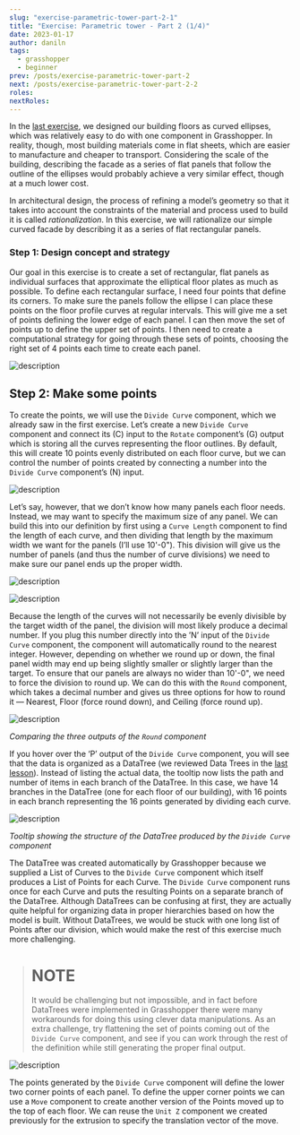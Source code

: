 ```yaml
---
slug: "exercise-parametric-tower-part-2-1"
title: "Exercise: Parametric tower - Part 2 (1/4)"
date: 2023-01-17
author: daniln
tags:
  - grasshopper
  - beginner
prev: /posts/exercise-parametric-tower-part-2
next: /posts/exercise-parametric-tower-part-2-2
roles:
nextRoles:
---
```


In the [last exercise](https://computerlab.app/posts/exercise-parametric-tower-part-1), we designed our building floors as curved ellipses, which was relatively easy to do with one component in Grasshopper. In reality, though, most building materials come in flat sheets, which are easier to manufacture and cheaper to transport. Considering the scale of the building, describing the facade as a series of flat panels that follow the outline of the ellipses would probably achieve a very similar effect, though at a much lower cost.

In architectural design, the process of refining a model’s geometry so that it takes into account the constraints of the material and process used to build it is called _rationalization_. In this exercise, we will rationalize our simple curved facade by describing it as a series of flat rectangular panels.

### Step 1: Design concept and strategy

Our goal in this exercise is to create a set of rectangular, flat panels as individual surfaces that approximate the elliptical floor plates as much as possible. To define each rectangular surface, I need four points that define its corners. To make sure the panels follow the ellipse I can place these points on the floor profile curves at regular intervals. This will give me a set of points defining the lower edge of each panel. I can then move the set of points up to define the upper set of points. I then need to create a computational strategy for going through these sets of points, choosing the right set of 4 points each time to create each panel.

![description](/images/4-6-2.png)

## Step 2: Make some points

To create the points, we will use the `Divide Curve` component, which we already saw in the first exercise. Let’s create a new `Divide Curve` component and connect its (C) input to the `Rotate` component’s (G) output which is storing all the curves representing the floor outlines. By default, this will create 10 points evenly distributed on each floor curve, but we can control the number of points created by connecting a number into the `Divide Curve` component’s (N) input.

![description](/images/4-6-3.png#img-left)

Let’s say, however, that we don’t know how many panels each floor needs. Instead, we may want to specify the maximum size of any panel. We can build this into our definition by first using a `Curve Length` component to find the length of each curve, and then dividing that length by the maximum width we want for the panels (I’ll use 10'-0"). This division will give us the number of panels (and thus the number of curve divisions) we need to make sure our panel ends up the proper width.

![description](/images/4-6-4.png)

![description](/images/4-6-5.png#img-left)

Because the length of the curves will not necessarily be evenly divisible by the target width of the panel, the division will most likely produce a decimal number. If you plug this number directly into the ’N’ input of the `Divide Curve` component, the component will automatically round to the nearest integer. However, depending on whether we round up or down, the final panel width may end up being slightly smaller or slightly larger than the target. To ensure that our panels are always no wider than 10'-0", we need to force the division to round up. We can do this with the `Round` component, which takes a decimal number and gives us three options for how to round it — Nearest, Floor (force round down), and Ceiling (force round up).

![description](/images/4-6-6.png)

_Comparing the three outputs of the `Round` component_

If you hover over the ‘P’ output of the `Divide Curve` component, you will see that the data is organized as a DataTree (we reviewed Data Trees in the [last lesson](https://computerlab.app/posts/working-with-data)). Instead of listing the actual data, the tooltip now lists the path and number of items in each branch of the DataTree. In this case, we have 14 branches in the DataTree (one for each floor of our building), with 16 points in each branch representing the 16 points generated by dividing each curve.

![description](/images/4-6-7.png)

_Tooltip showing the structure of the DataTree produced by the `Divide Curve` component_

The DataTree was created automatically by Grasshopper because we supplied a List of Curves to the `Divide Curve` component which itself produces a List of Points for each Curve. The `Divide Curve` component runs once for each Curve and puts the resulting Points on a separate branch of the DataTree. Although DataTrees can be confusing at first, they are actually quite helpful for organizing data in proper hierarchies based on how the model is built. Without DataTrees, we would be stuck with one long list of Points after our division, which would make the rest of this exercise much more challenging.

> # NOTE
> 
> It would be challenging but not impossible, and in fact before DataTrees were implemented in Grasshopper there were many workarounds for doing this using clever data manipulations. As an extra challenge, try flattening the set of points coming out of the `Divide Curve` component, and see if you can work through the rest of the definition while still generating the proper final output.

![description](/images/4-6-8.png)

The points generated by the `Divide Curve` component will define the lower two corner points of each panel. To define the upper corner points we can use a `Move` component to create another version of the Points moved up to the top of each floor. We can reuse the `Unit Z` component we created previously for the extrusion to specify the translation vector of the move.